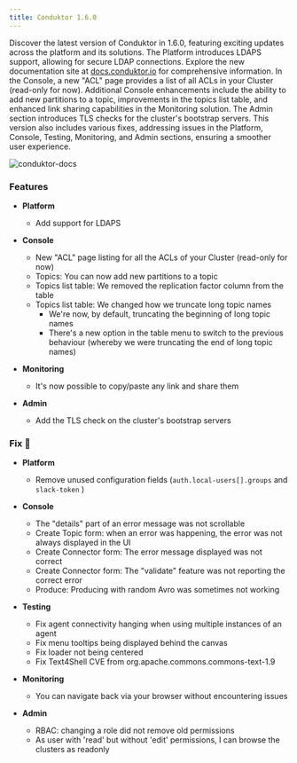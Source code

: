 ```yaml
---
title: Conduktor 1.6.0
---
```



Discover the latest version of Conduktor in 1.6.0, featuring exciting updates across the platform and its solutions. The Platform introduces LDAPS support, allowing for secure LDAP connections. Explore the new documentation site at [docs.conduktor.io](https://docs.conduktor.io/platform/configuration/user-authentication/configure-sso/#ldaps) for comprehensive information. In the Console, a new "ACL" page provides a list of all ACLs in your Cluster (read-only for now). Additional Console enhancements include the ability to add new partitions to a topic, improvements in the topics list table, and enhanced link sharing capabilities in the Monitoring solution. The Admin section introduces TLS checks for the cluster's bootstrap servers. This version also includes various fixes, addressing issues in the Platform, Console, Testing, Monitoring, and Admin sections, ensuring a smoother user experience.

![conduktor-docs](https://user-images.githubusercontent.com/2573301/204318254-3b8b6e9b-c5e9-40a8-ad49-58f73d936397.png)

### Features

- **Platform**

  - Add support for LDAPS


- **Console**

  - New "ACL" page listing for all the ACLs of your Cluster (read-only for now)
  - Topics: You can now add new partitions to a topic
  - Topics list table: We removed the replication factor column from the table
  - Topics list table: We changed how we truncate long topic names
    - We're now, by default, truncating the beginning of long topic names
    - There's a new option in the table menu to switch to the previous behaviour (whereby we were truncating the end of long topic names)

- **Monitoring**

  - It's now possible to copy/paste any link and share them

- **Admin**
  - Add the TLS check on the cluster's bootstrap servers

### Fix 🔨

- **Platform**

  - Remove unused configuration fields (`auth.local-users[].groups` and `slack-token` )

- **Console**

  - The "details" part of an error message was not scrollable
  - Create Topic form: when an error was happening, the error was not always displayed in the UI
  - Create Connector form: The error message displayed was not correct
  - Create Connector form: The "validate" feature was not reporting the correct error
  - Produce: Producing with random Avro was sometimes not working

- **Testing**

  - Fix agent connectivity hanging when using multiple instances of an agent
  - Fix menu tooltips being displayed behind the canvas
  - Fix loader not being centered
  - Fix Text4Shell CVE from org.apache.commons.commons-text-1.9

- **Monitoring**

  - You can navigate back via your browser without encountering issues

- **Admin**
  - RBAC: changing a role did not remove old permissions
  - As user with 'read' but without 'edit' permissions, I can browse the clusters as readonly
